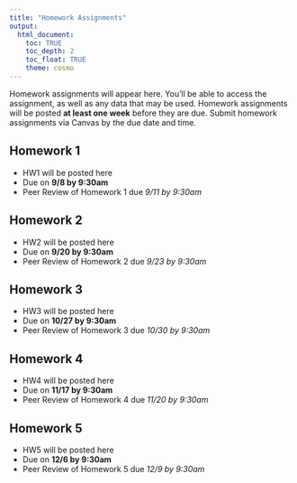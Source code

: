 ```yaml
---
title: "Homework Assignments"
output: 
  html_document:
    toc: TRUE
    toc_depth: 2
    toc_float: TRUE
    theme: cosmo
---
```


Homework assignments will appear here. You'll be able to access the assignment, as well as any data that may be used. Homework assignments will be posted **at least one week** before they are due. Submit homework assignments via Canvas by the due date and time.

## Homework 1
- HW1 will be posted here
- Due on **9/8 by 9:30am**
- Peer Review of Homework 1 due *9/11 by 9:30am*

## Homework 2
- HW2 will be posted here
- Due on **9/20 by 9:30am**
- Peer Review of Homework 2 due *9/23 by 9:30am*

## Homework 3
- HW3 will be posted here
- Due on **10/27 by 9:30am**
- Peer Review of Homework 3 due *10/30 by 9:30am*

## Homework 4
- HW4 will be posted here
- Due on **11/17 by 9:30am**
- Peer Review of Homework 4 due *11/20 by 9:30am*

## Homework 5
- HW5 will be posted here
- Due on **12/6 by 9:30am**
- Peer Review of Homework 5 due *12/9 by 9:30am*
